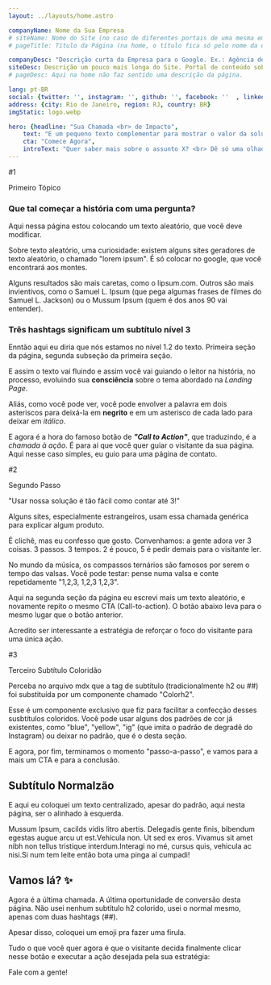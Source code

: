 ```yaml
---
layout: ../layouts/home.astro

companyName: Nome da Sua Empresa
# siteName: Nome do Site (no caso de diferentes portais de uma mesma empresa)
# pageTitle: Título da Página (na home, o título fica só pelo nome da empresa mesmo, mas você pode mudar)

companyDesc: "Descrição curta da Empresa para o Google. Ex.: Agência de Marketing. Especialista em X e Y."
siteDesc: Descrição um pouco mais longa do Site. Portal de conteúdo sobre assunto X, para que você possa fazer Y melhor. 
# pageDesc: Aqui na home não faz sentido uma descrição da página.

lang: pt-BR
social: {twitter: '', instagram: '', github: '', facebook: ''  , linkedin: '' }
address: {city: Rio de Janeiro, region: RJ, country: BR}
imgStatic: logo.webp

hero: {headline: "Sua Chamada <br> de Impacto",
    text: "E um pequeno texto complementar para mostrar o valor da solução. <br><br class='md:hidden'> Consiga atingir seus objetivos.",
    cta: "Comece Agora",
    introText: "Quer saber mais sobre o assunto X? <br> Dê só uma olhada:"}
---
```



<Colorh2 grad="blue">
    <p slot="before">#1</p>
    Primeiro Tópico
</Colorh2>

### Que tal começar a história com uma pergunta?

Aqui nessa página estou colocando um texto aleatório, que você deve modificar.

Sobre texto aleatório, uma curiosidade: existem alguns sites geradores de texto aleatório, o chamado "lorem ipsum". É só colocar no google, que você encontrará aos montes. 

Alguns resultados são mais caretas, como o lipsum.com. Outros são mais invientivos, como o Samuel L. Ipsum (que pega algumas frases de filmes do Samuel L. Jackson) ou o Mussum Ipsum (quem é dos anos 90 vai entender).


### Três hashtags significam um subtítulo nível 3

Enntão aqui eu diria que nós estamos no nível 1.2 do texto. Primeira seção da página, segunda subseção da primeira seção.

E assim o texto vai fluindo e assim você vai guiando o leitor na história, no processo, evoluindo sua **consciência** sobre o tema abordado na *Landing Page*.

Aliás, como você pode ver, você pode envolver a palavra em dois asteriscos para deixá-la em **negrito** e em um asterisco de cada lado para deixar em *itálico*.

E agora é a hora do famoso botão de ***"Call to Action"***, que traduzindo, é a *chamada à ação*. É para aí que você quer guiar o visitante da sua página. Aqui nesse caso simples, eu guio para uma página de contato.

<Cta/>

<Colorh2 grad="yellow">
    <p slot="before">#2</p>
    Segundo Passo
</Colorh2>

"Usar nossa solução é tão fácil como contar até 3!"

Alguns sites, especialmente estrangeiros, usam essa chamada genérica para explicar algum produto.

É clichê, mas eu confesso que gosto. Convenhamos: a gente adora ver 3 coisas. 3 passos. 3 tempos. 2 é pouco, 5 é pedir demais para o visitante ler.

No mundo da música, os compassos ternários são famosos por serem o tempo das valsas. Você pode testar: pense numa valsa e conte repetidamente "1,2,3, 1,2,3 1,2,3".

Aqui na segunda seção da página eu escrevi mais um texto aleatório, e novamente repito o mesmo CTA (Call-to-action). O botão abaixo leva para o mesmo lugar que o botão anterior.

Acredito ser interessante a estratégia de reforçar o foco do visitante para uma única ação.

<Cta/>

<Colorh2>
    <p slot="before">#3</p>
    Terceiro Subtítulo Coloridão
</Colorh2>

Perceba no arquivo mdx que a tag de subtítulo (tradicionalmente h2 ou \##) foi substituída por um componente chamado "Colorh2". 

Esse é um componente exclusivo que fiz para facilitar a confecção desses susbtítulos coloridos. Você pode usar alguns dos padrões de cor já existentes, como "blue", "yellow", "ig" (que imita o padrão de degradê do Instagram) ou deixar no padrão, que é o desta seção.

E agora, por fim, terminamos o momento "passo-a-passo", e vamos para a mais um CTA e para a conclusão.

<Cta/>

## Subtítulo Normalzão

<span class="text-center">
E aqui eu coloquei um texto centralizado, apesar do padrão, aqui nesta página, ser o alinhado à esquerda.

Mussum Ipsum, cacilds vidis litro abertis. Delegadis gente finis, bibendum egestas augue arcu ut est.Vehicula non. Ut sed ex eros. Vivamus sit amet nibh non tellus tristique interdum.Interagi no mé, cursus quis, vehicula ac nisi.Si num tem leite então bota uma pinga aí cumpadi!
</span>

## Vamos lá? ✨

Agora é a última chamada. A última oportunidade de conversão desta página. Não usei nenhum subtítulo h2 colorido, usei o normal mesmo, apenas com duas hashtags (\##).

Apesar disso, coloquei um emoji pra fazer uma firula.

Tudo o que você quer agora é que o visitante decida finalmente clicar nesse botão e executar a ação desejada pela sua estratégia:

<Cta>Fale com a gente!</Cta> 